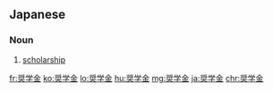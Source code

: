 {{also|獎學金|奖学金}}
==Japanese==
{{ja-kanjitab|しょう|がく|きん|yomi=o}}

===Noun===
{{ja-noun|しょうがくきん}}

# [[scholarship]] {{gloss|study allowance}}

[[fr:奨学金]]
[[ko:奨学金]]
[[lo:奨学金]]
[[hu:奨学金]]
[[mg:奨学金]]
[[ja:奨学金]]
[[chr:奨学金]]